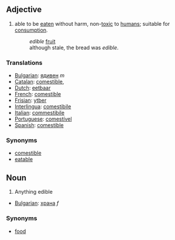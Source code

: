 ==Adjective==

#able to be [[eaten]] without harm, non-[[toxic]] to [[human]]s; suitable for [[consumption]].
#:''edible'' [[fruit]]
#:although stale, the bread was ''edible''.

===Translations===
*[[Bulgarian]]: [[ядивен]] ''m''
*[[Catalan]]: [[comestible]], 
*[[Dutch]]: [[eetbaar]]
*[[French]]: [[comestible]]
*[[Frisian]]: [[ytber]]
*[[Interlingua]]: [[comestibile]]
*[[Italian]]: [[commestibile]]
*[[Portuguese]]: [[comestível]]
*[[Spanish]]: [[comestible]]

===Synonyms===
*[[comestible]]
*[[eatable]]

==Noun==

# Anything edible

*[[Bulgarian]]: [[храна]] ''f''

===Synonyms===

*[[food]]
